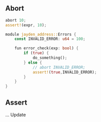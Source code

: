 ## Abort
```rust
abort 10;
assert!(expr, 10);
```

```rust
module jayden_address::Errors {
    const INVALID_ERROR: u64 = 100;

    fun error_check(exp: bool) {
        if (true) {
            do_something();
        } else {
            // abort INVALID_ERROR;
            assert!(true,INVALID_ERROR);
        }
    }
}
```

## Assert
... Update
